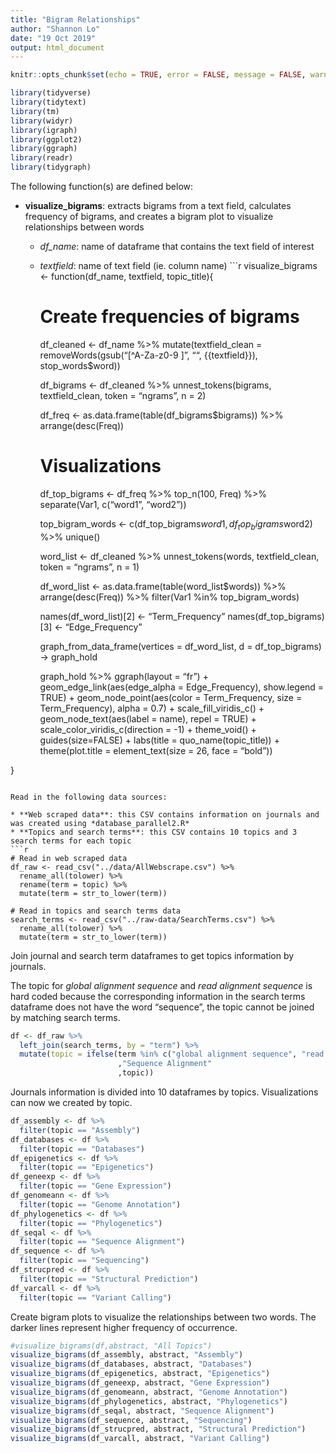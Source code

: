 ```yaml
---
title: "Bigram Relationships"
author: "Shannon Lo"
date: "19 Oct 2019"
output: html_document
---
```

```r
knitr::opts_chunk$set(echo = TRUE, error = FALSE, message = FALSE, warning = FALSE, fig.width=12, fig.height=8)
```

```r
library(tidyverse)
library(tidytext)
library(tm)
library(widyr)
library(igraph)
library(ggplot2)
library(ggraph)
library(readr)
library(tidygraph)
```

The following function(s) are defined below:

* **visualize_bigrams**: extracts bigrams from a text field, calculates frequency of bigrams, and creates a bigram plot to visualize relationships between words
  + *df_name*: name of dataframe that contains the text field of interest
  + *textfield*: name of text field (ie. column name)
```r
visualize_bigrams <- function(df_name, textfield, topic_title){
  
    # Create frequencies of bigrams
    df_cleaned <- df_name %>% 
      mutate(textfield_clean = removeWords(gsub("[^A-Za-z0-9 ]", "", {{textfield}}), stop_words$word))
    
    df_bigrams <- df_cleaned %>%
      unnest_tokens(bigrams, textfield_clean, token = "ngrams", n = 2)
    
    df_freq <- as.data.frame(table(df_bigrams$bigrams)) %>% 
      arrange(desc(Freq))
    
    # Visualizations
    df_top_bigrams <- df_freq %>%
      top_n(100, Freq) %>% 
      separate(Var1, c("word1", "word2"))
    
    top_bigram_words <- c(df_top_bigrams$word1, df_top_bigrams$word2) %>%
      unique()
    
    word_list <- df_cleaned %>%
      unnest_tokens(words, textfield_clean, token = "ngrams", n = 1) 
    
    df_word_list <- as.data.frame(table(word_list$words)) %>% 
      arrange(desc(Freq)) %>%
      filter(Var1 %in% top_bigram_words)
    
    names(df_word_list)[2] <- "Term_Frequency"
    names(df_top_bigrams)[3] <- "Edge_Frequency"
    
    graph_from_data_frame(vertices =  df_word_list, d = df_top_bigrams) -> graph_hold
    
    graph_hold %>%
      ggraph(layout = "fr") +
      geom_edge_link(aes(edge_alpha = Edge_Frequency), show.legend = TRUE) +
      geom_node_point(aes(color = Term_Frequency, size = Term_Frequency), alpha = 0.7) +
      scale_fill_viridis_c() +
      geom_node_text(aes(label = name), repel = TRUE) +
      scale_color_viridis_c(direction = -1) +
      theme_void() + guides(size=FALSE) +
      labs(title = quo_name(topic_title)) +
      theme(plot.title = element_text(size = 26, face = "bold"))
    
}
```

Read in the following data sources:

* **Web scraped data**: this CSV contains information on journals and was created using *database_parallel2.R*
* **Topics and search terms**: this CSV contains 10 topics and 3 search terms for each topic
```r
# Read in web scraped data
df_raw <- read_csv("../data/AllWebscrape.csv") %>% 
  rename_all(tolower) %>% 
  rename(term = topic) %>% 
  mutate(term = str_to_lower(term))

# Read in topics and search terms data
search_terms <- read_csv("../raw-data/SearchTerms.csv") %>% 
  rename_all(tolower) %>% 
  mutate(term = str_to_lower(term))
```

Join journal and search term dataframes to get topics information by journals.

The topic for *global alignment sequence* and *read alignment sequence* is hard coded because the corresponding information in the search terms dataframe does not have the word "sequence", the topic cannot be joined by matching search terms.
```r
df <- df_raw %>% 
  left_join(search_terms, by = "term") %>% 
  mutate(topic = ifelse(term %in% c("global alignment sequence", "read alignment sequence")
                        ,"Sequence Alignment"
                        ,topic))
```

Journals information is divided into 10 dataframes by topics. Visualizations can now we created by topic.
```r
df_assembly <- df %>% 
  filter(topic == "Assembly")
df_databases <- df %>% 
  filter(topic == "Databases")
df_epigenetics <- df %>% 
  filter(topic == "Epigenetics")
df_geneexp <- df %>% 
  filter(topic == "Gene Expression")
df_genomeann <- df %>% 
  filter(topic == "Genome Annotation")
df_phylogenetics <- df %>% 
  filter(topic == "Phylogenetics")
df_seqal <- df %>% 
  filter(topic == "Sequence Alignment")
df_sequence <- df %>% 
  filter(topic == "Sequencing")
df_strucpred <- df %>% 
  filter(topic == "Structural Prediction")
df_varcall <- df %>% 
  filter(topic == "Variant Calling")
```

Create bigram plots to visualize the relationships between two words. The darker lines represent higher frequency of occurrence.
```r
#visualize_bigrams(df,abstract, "All Topics")
visualize_bigrams(df_assembly, abstract, "Assembly")
visualize_bigrams(df_databases, abstract, "Databases")
visualize_bigrams(df_epigenetics, abstract, "Epigenetics")
visualize_bigrams(df_geneexp, abstract, "Gene Expression")
visualize_bigrams(df_genomeann, abstract, "Genome Annotation")
visualize_bigrams(df_phylogenetics, abstract, "Phylogenetics")
visualize_bigrams(df_seqal, abstract, "Sequence Alignment")
visualize_bigrams(df_sequence, abstract, "Sequencing")
visualize_bigrams(df_strucpred, abstract, "Structural Prediction")
visualize_bigrams(df_varcall, abstract, "Variant Calling")
```

